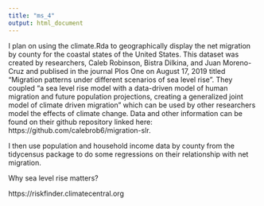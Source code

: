 ```yaml
---
title: "ms_4"
output: html_document
---
```


I plan on using the climate.Rda to geographically display the net migration by county for the coastal states of the United States. 
This dataset was created by researchers, Caleb Robinson, Bistra Dilkina, and Juan Moreno-Cruz and publised in the journal Plos One on August 17, 2019 titled "Migration patterns under different scenarios of sea level rise". They coupled "a sea level rise model with a data-driven model of human migration and future population projections, creating a generalized joint model of climate driven migration" which can be used by other researchers model the effects of climate change. Data and other information can be found on their github repository linked here: https://github.com/calebrob6/migration-slr.

I then use population and household income data by county from  the tidycensus package to do some regressions on their relationship with net migration.

Why sea level rise matters?



https://riskfinder.climatecentral.org
